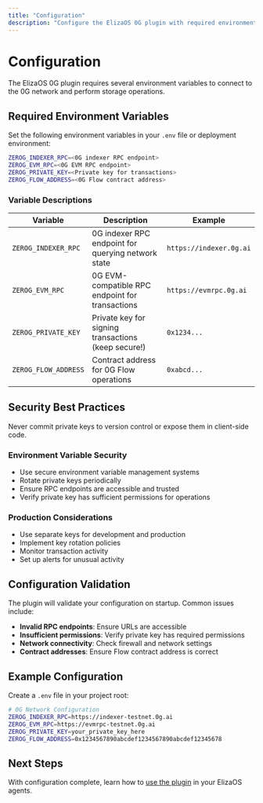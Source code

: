 ```yaml
---
title: "Configuration"
description: "Configure the ElizaOS 0G plugin with required environment variables"
---
```


# Configuration

The ElizaOS 0G plugin requires several environment variables to connect to the 0G network and perform storage operations.

## Required Environment Variables

Set the following environment variables in your `.env` file or deployment environment:

```bash
ZEROG_INDEXER_RPC=<0G indexer RPC endpoint>
ZEROG_EVM_RPC=<0G EVM RPC endpoint>
ZEROG_PRIVATE_KEY=<Private key for transactions>
ZEROG_FLOW_ADDRESS=<0G Flow contract address>
```

### Variable Descriptions

| Variable | Description | Example |
|----------|-------------|---------|
| `ZEROG_INDEXER_RPC` | 0G indexer RPC endpoint for querying network state | `https://indexer.0g.ai` |
| `ZEROG_EVM_RPC` | 0G EVM-compatible RPC endpoint for transactions | `https://evmrpc.0g.ai` |
| `ZEROG_PRIVATE_KEY` | Private key for signing transactions (keep secure!) | `0x1234...` |
| `ZEROG_FLOW_ADDRESS` | Contract address for 0G Flow operations | `0xabcd...` |

## Security Best Practices

<Warning>
Never commit private keys to version control or expose them in client-side code.
</Warning>

### Environment Variable Security

- Use secure environment variable management systems
- Rotate private keys periodically
- Ensure RPC endpoints are accessible and trusted
- Verify private key has sufficient permissions for operations

### Production Considerations

- Use separate keys for development and production
- Implement key rotation policies
- Monitor transaction activity
- Set up alerts for unusual activity

## Configuration Validation

The plugin will validate your configuration on startup. Common issues include:

- **Invalid RPC endpoints**: Ensure URLs are accessible
- **Insufficient permissions**: Verify private key has required permissions
- **Network connectivity**: Check firewall and network settings
- **Contract addresses**: Ensure Flow contract address is correct

## Example Configuration

Create a `.env` file in your project root:

```bash
# 0G Network Configuration
ZEROG_INDEXER_RPC=https://indexer-testnet.0g.ai
ZEROG_EVM_RPC=https://evmrpc-testnet.0g.ai
ZEROG_PRIVATE_KEY=your_private_key_here
ZEROG_FLOW_ADDRESS=0x1234567890abcdef1234567890abcdef12345678
```

## Next Steps

With configuration complete, learn how to [use the plugin](/elizaos-plugin/usage) in your ElizaOS agents.
